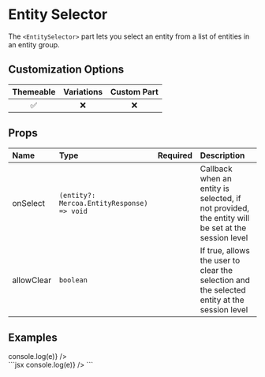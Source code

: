 
# Entity Selector

The `<EntitySelector>` part lets you select an entity from a list of entities in an entity group.

## Customization Options

| Themeable | Variations | Custom Part |
| :-------: | :--------: | :--------------: |
|    ✅     |     ❌     |        ❌        |

## Props

| Name       | Type                                       | Required | Description                                                                                       |
| :--------- | :----------------------------------------- | :------- | :------------------------------------------------------------------------------------------------ |
| onSelect   | `(entity?: Mercoa.EntityResponse) => void` |          | Callback when an entity is selected, if not provided, the entity will be set at the session level |
| allowClear | `boolean`                                  |          | If true, allows the user to clear the selection and the selected entity at the session level      |

## Examples

<ComponentContainer>
  <div style={{ marginBottom: '100px' }}>
    <EntitySelector onSelect={(e) => console.log(e)} />
  </div>
  ```jsx
  <EntitySelector onSelect={(e) => console.log(e)} />
  ```
</ComponentContainer>

